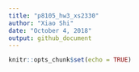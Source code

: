 ```yaml
---
title: "p8105_hw3_xs2330"
author: "Xiao Shi"
date: "October 4, 2018"
output: github_document
---
```


```r
knitr::opts_chunk$set(echo = TRUE)
```
